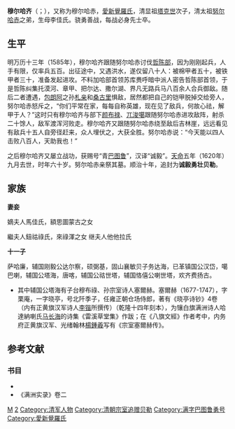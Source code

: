 '''穆尔哈齐'''（{{lang-mnc|ᠮᡠᡵᡤᠠᠴᡳ|v=Murgaci|a=Murgaqi}}；{{bd|1561年||1620年|catIdx=M}}），又称为穆尔哈赤，[[爱新觉罗氏|愛新覺羅氏]]，清显祖[[塔克世|塔克世]]次子，清太祖[[努尔哈赤|努尔哈赤]]之弟，生母李佳氏。骁勇善战，每战必身先士卒。

==生平==
明万历十三年（1585年），穆尔哈齐跟随努尔哈赤讨伐[[哲陈部|哲陈部]]，因为刚刚起兵，人手有限，仅率兵五百。出征途中，又遇洪水，遂仅留八十人：被棉甲者五十，被铁甲者三十，准备发起进攻。不料加哈部首领苏库赉呼暗中派人密告哲陈部首领，于是哲陈纠集托漠河、章甲、把尔达、撒尔湖、界凡无路兵马八百余人合兵御敌。随后二者遭遇，[[包朗阿|包朗阿]]之孙[[札亲|札亲]]和[[桑古里|桑古里]]惧敌，居然都把自己的铠甲脱掉交给旁人，努尔哈赤怒斥之，“你们平常在家，每每自称英雄，现在见了敌兵，何故心祛，解甲于人？”这时只有穆尔哈齐与部下[[颜布禄|颜布禄]]、[[兀浚噶|兀浚噶]]跟随努尔哈赤进攻敌阵，射杀二十馀人，敌军渡浑河败走。穆尔哈齐又跟随努尔哈赤绕至敌后吉林崖，远远看见有敌兵十五人自旁径赶来，众人埋伏之，大获全胜。努尔哈赤说：“今天能以四人击败八百人，天助我也！”

之后穆尔哈齐又屡立战功，获赐号“青[[巴图鲁|巴图鲁]]”，汉译“诚毅”。[[天命_(后金)|天命]]五年（1620年）九月去世，时年六十岁。努尔哈赤亲祭其墓。顺治十年，追封为'''诚毅勇壮贝勒'''。

==家族==
{{Ahnentafel top}}<center>
{{ahnentafel-compact5
|boxstyle_1=background-color: #ddf;
|boxstyle_2=background-color: #fdd;
|boxstyle_3=background-color: #ffc;
|boxstyle_4=background-color: #dfd;
|boxstyle_5=background-color: #9fe;
|1='''诚毅勇壮贝勒穆尔哈齐'''
|2='''父：'''（追尊）显祖宣皇帝[[塔克世|塔克世]]
|3='''母：'''（追尊）庶妃李佳氏
|4='''祖父：'''（追尊）景祖翼皇帝[[觉昌安|觉昌安]]
|5='''祖母：'''（追尊）[[翼皇后_(清朝)|翼皇后]]
|6=
|7=
|8='''曾祖父：'''（追尊）兴祖直皇帝[[福满|福满]]
|9='''曾祖母：'''（追尊）[[直皇后|直皇后]]喜塔腊氏<ref name=imanchu>[http://www.imanchu.com/a/family/200801/2316.html 阿古都督世系的《永陵喜塔腊氏谱书》] {{webarchive|url=https://web.archive.org/web/20110616061153/http://www.imanchu.com/a/family/200801/2316.html |date=2011-06-16 }}．满族文化网，2008-1-24</ref>
|10=
|11=
|12=
|13=
|14=
|15=
|16='''高祖父：'''[[锡宝齐篇古|锡宝齐篇古]]
|17=
|18='''外高祖父：'''[[都理吉|都理吉]]<ref name=imanchu/>
|19=
|20=
|21=
|22=
|23=
|24=
|25=
|26=
|27=
|28=
|29=
|30=
|31=
}}</center>
{{ahnentafel bottom}}

'''妻妾'''

嫡夫人馬佳氏，額思圖蒙古之女

繼夫人鈕祜祿氏，來祿渾之女
继夫人他他拉氏


'''十一子'''

萨哈廉，辅国刚毅公达尔察，硕弼基，固山襄敏贝子务达海，已革镇国公汉岱，噶巴喇，辅国公塔海，唐喀，辅国公祜世塔，辅国恪僖公喇世塔，欢齐费扬古。

*其中辅国公塔海有子台穆布祿、孙宗室诗人塞爾赫。塞爾赫（1677-1747），字栗庵，一字晓亭，号北阡季子，任雍正朝仓场侍郎，著有《晓亭诗钞》4卷（内有正黄旗汉军诗人[[李锴|李锴]]所撰传）（乾隆十四年刻本），为镶白旗满洲诗人哈達納喇氏[[马长海|马长海]]的诗集《雷溪草堂集》作跋；在《八旗文經》作者考中，内务府正黄旗汉军、光绪翰林[[楊鍾羲|楊鍾羲]]写有《宗室塞爾赫传》。

==参考文献==
{{reflist}}
===书目===
{{reflistH}}
*{{Cite web|url= http://www.guoxue.com/shibu/24shi/qingshigao/qsg_215.htm|title= 《清史稿列传二》|author= 赵尔巽等|accessdate= 2011-03-05|archive-date= 2010-11-30|archive-url= https://web.archive.org/web/20101130183929/http://www.guoxue.com/shibu/24shi/qingshigao/qsg_215.htm|dead-url= no}}
*《满洲实录》卷二
{{reflistF}}
{{清太祖皇室}}
[[Category:明朝女真人|M]]
[[Category:清显祖皇子|2]]
[[Category:清军人物|Category:清军人物]]
[[Category:清朝宗室追赠贝勒|Category:清朝宗室追赠贝勒]]
[[Category:满字巴图鲁勇号|Category:满字巴图鲁勇号]]
[[Category:愛新覺羅氏|Category:愛新覺羅氏]]